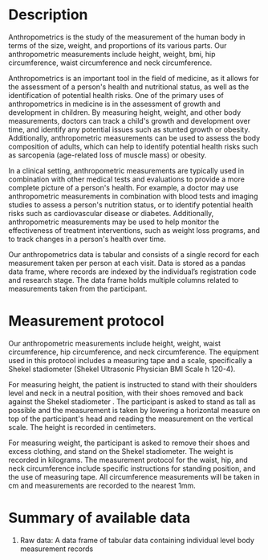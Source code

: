 # Description

Anthropometrics is the study of the measurement of the human body in terms of the size, weight, and proportions of its various parts. Our anthropometric measurements include height, weight, bmi, hip circumference, waist circumference and neck circumference. 

Anthropometrics is an important tool in the field of medicine, as it allows for the assessment of a person's health and nutritional status, as well as the identification of potential health risks. One of the primary uses of anthropometrics in medicine is in the assessment of growth and development in children. By measuring height, weight, and other body measurements, doctors can track a child's growth and development over time, and identify any potential issues such as stunted growth or obesity. Additionally, anthropometric measurements can be used to assess the body composition of adults, which can help to identify potential health risks such as sarcopenia (age-related loss of muscle mass) or obesity.

In a clinical setting, anthropometric measurements are typically used in combination with other medical tests and evaluations to provide a more complete picture of a person's health. For example, a doctor may use anthropometric measurements in combination with blood tests and imaging studies to assess a person's nutrition status, or to identify potential health risks such as cardiovascular disease or diabetes. Additionally, anthropometric measurements may be used to help monitor the effectiveness of treatment interventions, such as weight loss programs, and to track changes in a person's health over time.

Our anthropometrics data is tabular and consists of a single record for each measurement taken per person at each visit. Data is stored as a pandas data frame, where records are indexed by the individual’s registration code and research stage. The data frame holds multiple columns related to measurements taken from the participant. 


# Measurement protocol

Our anthropometric measurements include height, weight, waist circumference, hip circumference, and neck circumference. The equipment used in this protocol includes a measuring tape and a scale, specifically a Shekel stadiometer (Shekel Ultrasonic Physician BMI Scale h 120-4).

For measuring height, the patient is instructed to stand with their shoulders level and neck in a neutral position, with their shoes removed and back against the Shekel stadiometer . The participant is asked to stand as tall as possible and the measurement is taken by lowering a horizontal measure on top of the participant's head and reading the measurement on the vertical scale. The height is recorded in centimeters.

For measuring weight, the participant is asked to remove their shoes and excess clothing, and stand on the Shekel stadiometer. The weight is recorded in kilograms. The measurement protocol for the waist, hip, and neck circumference include specific instructions for standing position, and the use of measuring tape. All circumference measurements will be taken in cm and measurements are recorded to the nearest 1mm.


# Summary of available data

1. Raw data: A data frame of tabular data containing individual level body measurement records 
